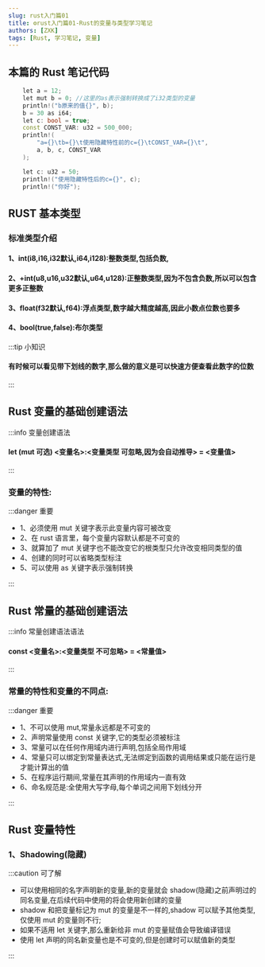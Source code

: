 ```yaml
---
slug: rust入门篇01
title: ⚙️rust入门篇01-Rust的变量与类型学习笔记
authors: [ZXK]
tags: [Rust, 学习笔记, 变量]
---
```



<!-- truncate -->

## <Pill brd="6px">**本篇的 Rust 笔记代码**</Pill>

```cpp
    let a = 12;
    let mut b = 0; //这里的as表示强制转换成了i32类型的变量
    println!("b原来的值{}", b);
    b = 30 as i64;
    let c: bool = true;
    const CONST_VAR: u32 = 500_000;
    println!(
        "a={}\tb={}\t使用隐藏特性前的c={}\tCONST_VAR={}\t",
        a, b, c, CONST_VAR
    );

    let c: u32 = 50;
    println!("使用隐藏特性后的c={}", c);
    println!("你好");
```

## RUST 基本类型

### <Pill brd="5px" textW="900" brd="3px">标准类型介绍</Pill>

#### 1、<Pill brd="5px" text="white" bg="#29d5b0">**int**</Pill>(i8,i16,i32<Pill text="black" textW="600">默认</Pill>,i64,i128):整数类型,包括负数,

#### 2、<Pill brd="5px" text="white" bg="#29d5b0">**+int**</Pill>(u8,u16,u32<Pill text="black" textW="600">默认</Pill>,u64,u128):正整数类型,因为不包含负数,所以可以包含更多正整数

#### 3、<Pill brd="5px" text="white" bg="#29d5b0">**float**</Pill>(f32<Pill text="black" textW="600">默认</Pill>,f64):浮点类型,数字越大精度越高,因此小数点位数也要多

#### 4、<Pill brd="5px" text="white" bg="#29d5b0">**bool**</Pill>(true,false):布尔类型

:::tip 小知识

#### 有时候可以看见带下划线的数字,那么做的意义是可以快速方便查看此数字的位数

:::

## <Pill brd="6px">**Rust 变量**</Pill>的基础创建语法

:::info 变量创建语法

#### <Pill textW="800">let (mut 可选) <变量名>:<变量类型 可忽略,因为会自动推导> = <变量值></Pill>

:::

### 变量的特性:

:::danger 重要

- 1、必须使用 mut 关键字表示此变量内容可被改变
- 2、在 rust 语言里，每个变量内容默认都是不可变的
- 3、就算加了 mut 关键字也不能改变它的根类型只允许改变相同类型的值
- 4、创建的同时可以省略类型标注
- 5、可以使用 as 关键字表示强制转换

:::

## <Pill brd="6px">**Rust 常量**</Pill>的基础创建语法

:::info 常量创建语法语法

#### <Pill textW="800">const <变量名>:<变量类型 不可忽略> = <常量值></Pill>

:::

### 常量的特性和变量的不同点:

:::danger 重要

- 1、不可以使用 mut,常量永远都是不可变的
- 2、声明常量使用 const 关键字,它的类型必须被标注
- 3、常量可以在任何作用域内进行声明,包括全局作用域
- 4、常量只可以绑定到常量表达式,无法绑定到函数的调用结果或只能在运行是才能计算出的值
- 5、在程序运行期间,常量在其声明的作用域内一直有效
- 6、命名规范是:全使用大写字母,每个单词之间用下划线分开

:::

## Rust 变量特性

### 1、Shadowing(隐藏)

:::caution 可了解

- 可以使用相同的名字声明新的变量,新的变量就会 shadow(隐藏)之前声明过的同名变量,在后续代码中使用的将会使用新创建的变量
- shadow 和把变量标记为 mut 的变量是不一样的,shadow 可以赋予其他类型,仅使用 mut 的变量则不行;
- 如果不适用 let 关键字,那么重新给非 mut 的变量赋值会导致编译错误
- 使用 let 声明的同名新变量也是不可变的,但是创建时可以赋值新的类型

:::
